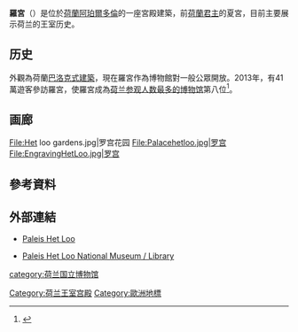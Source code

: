 {{Infobox building
| name       = 羅宮<br>Paleis Het Loo
| native_name         = Paleis Het Loo
| former_names        =
| alternate_names     =
| image               = Paleis het Loo, Apeldoorn.jpg
| caption             = 宫殿正面
| building_type       = [[宫殿|宫殿]]
| architectural_style = 荷兰[[巴洛克建筑|巴洛克建筑]]
| structural_system   = 
| cost                = 
| ren_cost            =
| location            = {{NET}}[[阿珀尔多伦|阿珀尔多伦]]
| address             = Koninklijk Park 1
| client              = [[威廉三世_(奥兰治)|威廉三世 (奥兰治)]]<br>[[玛丽二世_(英格兰)|玛丽二世 (英格兰)]]
| owner               = [[荷兰|荷兰]]
| current_tenants     = 
| landlord            = 
| coordinates_display = inline,title
| latitude            = 52.234167
| longitude           = 5.945833
| start_date          = 1684
| completion_date     = 1686
| inauguration_date   =
| renovation_date     = 1976–1982
| demolition_date     = 
| destruction_date    = 
| height              = 
| diameter            = 
| other_dimensions    = 
| floor_count         = 
| floor_area          = 36,042 m²
| main_contractor     = 
| architect           = Jacob Roman<br>Johan van Swieten<br>[[丹尼尔·马罗特|丹尼尔·马罗特]]
| architecture_firm   =
| structural_engineer = 
| services_engineer   = 
| civil_engineer      = 
| other_designers     = 
| quantity_surveyor   = 
| awards              = 
| ren_architect       = 
| ren_firm            =
| ren_str_engineer    = 
| ren_serv_engineer   = 
| ren_civ_engineer    = 
| ren_oth_designers   = 
| ren_qty_surveyor    = 
| ren_awards          = 
| references          = 
}}

'''羅宮'''（{{lang-nl|Paleis Het Loo}}）是位於[[荷蘭|荷蘭]][[阿珀爾多倫|阿珀爾多倫]]的一座宮殿建築，前[[荷蘭君主|荷蘭君主]]的夏宮，目前主要展示荷兰的王室历史。

==历史==
外觀為荷蘭[[巴洛克式建築|巴洛克式建築]]，現在羅宮作為博物館對一般公眾開放。2013年，有41萬遊客參訪羅宮，使羅宮成為[[荷兰参观人数最多的博物馆列表|荷兰参观人数最多的博物馆]]第八位<ref name="nrc">{{cite news|last1= van Lent|first1= Daan|last2= van Os|first2= Pieter|url= http://www.nrc.nl/nieuws/2013/12/27/musea-doen-het-goed-aantal-bezoekers-in-2013-fors-gestegen/|title= Musea doen het goed: aantal bezoekers in 2013 fors gestegen|trans-title= Museums doing well: number of visitors rose sharply in 2013|language= nl|newspaper= [[NRC_Handelsblad|NRC Handelsblad]]|date= 27 December 2013|accessdate= 10 July 2014|archive-date= 2016-03-08|archive-url= https://web.archive.org/web/20160308054913/http://www.nrc.nl/nieuws/2013/12/27/musea-doen-het-goed-aantal-bezoekers-in-2013-fors-gestegen|dead-url= no}}</ref>。

==画廊==
<gallery>
File:Het loo gardens.jpg|罗宫花园
File:Palacehetloo.jpg|罗宫
File:EngravingHetLoo.jpg|罗宫
</gallery>

==參考資料==
{{reflist}}

==外部連結==
{{Commons category|Het Loo Palace}}
*{{nl icon}} [http://www.paleishetloo.nl/ Paleis Het Loo] {{Wayback|url=http://www.paleishetloo.nl/ |date=20200329073914 }}
*[https://web.archive.org/web/20040701153920/http://www.let.uu.nl/~okbn/gids/ape01.html Paleis Het Loo National Museum / Library]
{{Authority control}}
{{荷兰王宫}}
[[Category:荷兰王室宫殿|Category:荷兰王室宫殿]]
[[category:荷兰国立博物馆|category:荷兰国立博物馆]]
[[Category:歐洲地標|Category:歐洲地標]]